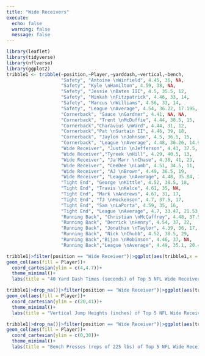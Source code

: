 ```yaml
---
title: "Wide Receivers"
execute:
  echo: false
  warning: false
  message: false
---
```


```r
library(leaflet)
library(tidyverse)
library(nflverse)
library(ggplot2)
tribble1 <- tribble(~position,~Player,~yarddash,~vertical,~bench,
                    "Safety", "Antoine \nWinfield", 4.45, 36, NA,
                    "Safety", "Kyle \nHamilton", 4.59, 38, NA,
                    "Safety", "Jessie \nBates III", 4.5, 35.5, 12,
                    "Safety", "Minkah \nFitzpatrick", 4.46, 33, 14,
                    "Safety", "Marcus \nWilliams", 4.56, 33, 14,
                    "Safety", "League \nAverage", 4.54, 36.22, 17.195,
                    "Cornerback", "Sauce \nGardner", 4.41, NA, NA,
                    "Cornerback", "Trent \nMcDuffie", 4.44, 38.5, 15,
                    "Cornerback","Charavius \nWard", 4.44, 31, 12,
                    "Cornerback","Pat \nSurtain II", 4.46, 39, 18,
                    "Cornerback", "Jaylon \nJohnson", 4.5, 36.5, 15,
                    "Cornerback", "League \nAverage", 4.48, 36.26, 14.94,
                    "Wide Receiver", "Justin \nJefferson", 4.43, 37.5, NA,
                    "Wide Receiver","Tyreek \nHill", 4.29, 40.5, 13,
                    "Wide Receiver", "Ja'Marr \nChase", 4.38, 41, 23,
                    "Wide Receiver", "CeeDee \nLamb", 4.51, 34.5, 11,
                    "Wide Receiver", "AJ \nBrown", 4.49, 36.5, 19,
                    "Wide Receiver", "League \nAverage", 4.48, 35.84, 15.21,
                    "Tight End", "George \nKittle", 4.52, 38.5, 18,
                    "Tight End", "Travis \nKelce", 4.61, 35, NA,
                    "Tight End", "Mark \nAndrews", 4.67, 31, 17,
                    "Tight End", "TJ \nHockenson", 4.7, 37.5, 17,
                    "Tight End", "Sam \nLaPorta", 4.59, 35, 16,
                    "Tight End", "League \nAverage", 4.7, 33.47, 21.53, 
                    "Running Back", "Christian \nMcCaffrey", 4.48, 37.5, 10,
                    "Running Back", "Derrick \nHenry", 4.54, 37, 22,
                    "Running Back", "Jonathan \nTaylor", 4.39, 36, 17,
                    "Running Back", "Nick \nChubb", 4.52, 38.5, 29,
                    "Running Back","Bijan \nRobinson", 4.46, 37, NA,
                    "Running Back","League \nAverage", 4.49, 35.1, 20.43)
```

```r
tribble1|>filter(position == "Wide Receiver")|>ggplot(aes(tribble1,x = Player, y = yarddash))+
geom_col(aes(fill = Player))+
  coord_cartesian(ylim = c(4,4.7))+
  theme_minimal()+
  labs(title = "40 Yard Dash Times (seconds) of Top 5 NFL Wide Receivers vs League Average",subtitle = "The majority of the star wide receivers were faster than the league average.", x = "Player",y = "Time (Seconds)")

tribble1|>drop_na()|>filter(position == "Wide Receiver")|>ggplot(aes(tribble1,x = Player, y = vertical))+
geom_col(aes(fill = Player))+
  coord_cartesian(ylim = c(20,41))+
  theme_minimal()+
  labs(title = "Vertical Jump Heights (inches) of Top 5 NFL Wide Receivers vs League Average",subtitle = "All the wide receivers but one had a higher vertical jump than the league average.", x = "Player",y = "Vertical Jump(Inches)")

tribble1|>drop_na()|>filter(position == "Wide Receiver")|>ggplot(aes(tribble1,x = Player, y = bench))+
geom_col(aes(fill = Player))+
  coord_cartesian(ylim = c(0,30))+
  theme_minimal()+
  labs(title = "Bench Presses (reps of 225 lbs) of Top 5 NFL Wide Receivers vs League Average",subtitle = "Half of the wide receivers who did the bench press at the NFL combine had a higher bench press than the league average.", x = "Player",y = "Bench Press(Reps of 225)")
```
